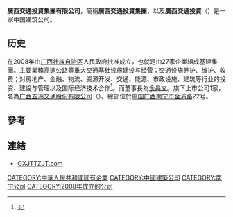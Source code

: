 '''廣西交通投資集團有限公司'''，簡稱'''廣西交通投資集團'''，以及'''廣西交通投資'''（'''{{lang-en|Guangxi Communications Investment Group Company Limited}}'''）是一家中国建筑公司。

==历史==
在2008年由[[广西壮族自治区|广西壮族自治区]]人民政府批准成立，也就是由27家企業組成基建集團。主要業務高速公路等重大交通基础设施建设与经营；交通设施养护、维护、收费；对房地产、金融、物流、资源开发、交通、能源、市政设施、建筑等行业的投资、建设与管理以及国际经济技术合作<ref>{{Cite web |url=http://www.gxjttzjt.com/Web/company/Profile.aspx?id=12 |title=廣西交通投資集團有限公司簡介 |access-date=2012-10-18 |archive-url=https://web.archive.org/web/20130129111701/http://www.gxjttzjt.com/Web/company/Profile.aspx?id=12 |archive-date=2013-01-29 |dead-url=yes }}</ref>。而董事長為[[余昌文|余昌文]]。旗下上市公司1家，名為[[广西五洲交通股份有限公司|广西五洲交通股份有限公司]]（{{sse2|600368}}）。總部位於[[中国|中国]][[广西|广西]][[南宁市|南宁市]][[金浦路|金浦路]]22号。

==參考==
{{reflist}}

==連結==
*[http://www.gxjttzjt.com GXJTTZJT.com] {{Wayback|url=http://www.gxjttzjt.com/ |date=20130511174628 }}

[[CATEGORY:中華人民共和國國有企業|CATEGORY:中華人民共和國國有企業]]
[[CATEGORY:中國建築公司|CATEGORY:中國建築公司]]
[[CATEGORY:南宁公司|CATEGORY:南宁公司]]
[[CATEGORY:2008年成立的公司|CATEGORY:2008年成立的公司]]